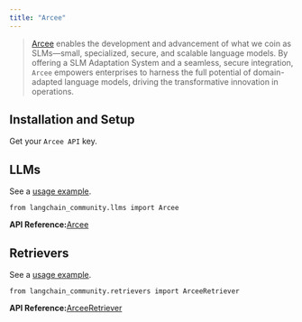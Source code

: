 ```yaml
---
title: "Arcee"
---
```


> [Arcee](https://www.arcee.ai/about/about-us) enables the development and advancement of what we coin as SLMs—small, specialized, secure, and scalable language models. By offering a SLM Adaptation System and a seamless, secure integration, `Arcee` empowers enterprises to harness the full potential of domain-adapted language models, driving the transformative innovation in operations.

## Installation and Setup

Get your `Arcee API` key.

## LLMs

See a [usage example](/src/oss/integrations/llms/arcee).

```
from langchain_community.llms import Arcee
```

**API Reference:**[Arcee](https://python.langchain.com/api_reference/community/llms/langchain_community.llms.arcee.Arcee.html)

## Retrievers

See a [usage example](/src/oss/integrations/retrievers/arcee).

```
from langchain_community.retrievers import ArceeRetriever
```

**API Reference:**[ArceeRetriever](https://python.langchain.com/api_reference/community/retrievers/langchain_community.retrievers.arcee.ArceeRetriever.html)

